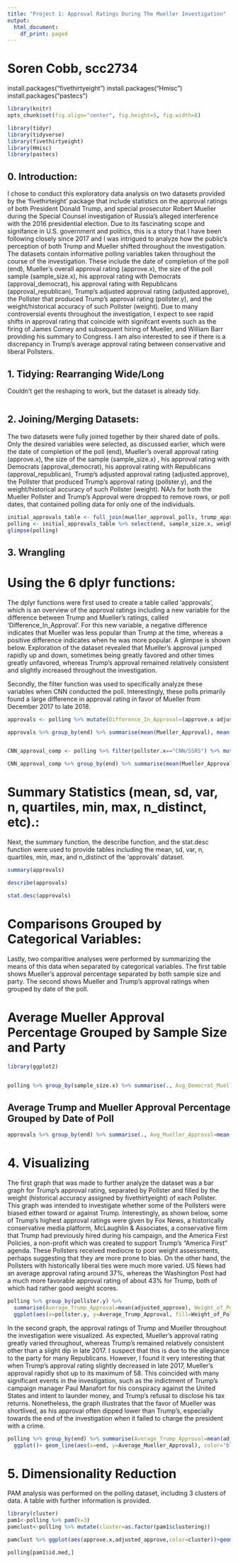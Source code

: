```yaml
---
title: "Project 1: Approval Ratings During The Mueller Investigation"
output:
  html_document:
    df_print: paged
---
```


# Soren Cobb, scc2734
install.packages("fivethirtyeight")
install.packages("Hmisc")
install.packages("pastecs")

```r
library(knitr)
opts_chunk$set(fig.align="center", fig.height=5, fig.width=8)

library(tidyr)
library(tidyverse)
library(fivethirtyeight)
library(Hmisc)
library(pastecs)


```

## 0. Introduction:

  I chose to conduct this exploratory data analysis on two datasets provided by the 'fivethirteight' package that include statistics on the approval ratings of both President Donald Trump, and special prosecutor Robert Mueller during the Special Counsel investigation of Russia's alleged interference with the 2016 presidential election. Due to its fascinating scope and signifance in U.S. government and politics, this is a story that I have been following closely since 2017 and I was intrigued to analyze how the public's perception of both Trump and Mueller shifted throughout the investigation.
  The datasets contain informative polling variables taken throughout the course of the investigation. These include the date of completion of the poll (end), Mueller's overall approval rating (approve.x), the size of the poll sample (sample_size.x), his approval rating with Democrats (approval_democrat), his approval rating with Republicans (approval_republican), Trump's adjusted approval rating (adjusted.approve), the Pollster that produced Trump's approval rating (pollster.y), and the weight/historical accuracy of such Pollster (weight). Due to many controversial events throughout the investigation, I expect to see rapid shifts in approval rating that coincide with signifcant events such as the firing of James Comey and subsequent hiring of Mueller, and William Barr providing his summary to Congress. I am also interested to see if there is a discrepancy in Trump's average approval rating between conservative and liberal Pollsters.
  

## 1. Tidying: Rearranging Wide/Long

Couldn't get the reshaping to work, but the dataset is already tidy.
```r

```

## 2. Joining/Merging Datasets:

The two datasets were fully joined together by their shared date of polls. Only the desired variables were selected, as discussed earlier, which were the date of completion of the poll (end), Mueller's overall approval rating (approve.x), the size of the sample (sample_size.x) , his approval rating with Democrats (approval_democrat), his approval rating with Republicans (approval_republican), Trump's adjusted approval rating (adjusted.approve), the Pollster that produced Trump's approval rating (pollster.y), and the weight/historical accuracy of such Pollster (weight). NA/s for both the Mueller Pollster and Trump's Approval were dropped to remove rows, or poll dates, that contained polling data for only one of the individuals.
```r
initial_approvals_table <- full_join(mueller_approval_polls, trump_approval_poll, by=c("end"="end_date"))
polling <- initial_approvals_table %>% select(end, sample_size.x, weight, pollster.x, pollster.y, approve.x, approve_republican, approve_democrat, adjusted_approve) %>% drop_na(pollster.x) %>% drop_na(adjusted_approve)
glimpse(polling)

```


## 3. Wrangling

# Using the 6 dplyr functions:

The dplyr functions were first used to create a table called 'approvals', which is an overview of the approval ratings including a new variable for the difference between Trump and Mueller's ratings, called 'Difference_In_Approval'. For this new variable, a negative difference indicates that Mueller was less popular than Trump at the time, whereas a positive difference indicates when he was more popular. A glimpse is shown below. Exploration of the dataset revealed that Mueller's approval jumped rapidly up and down, sometimes being greatly favored and other times greatly unfavored, whereas Trump's approval remained relatively consistent and slightly increased throughout the investigation.

Secondly, the filter function was used to specifically analyze these variables when CNN conducted the poll. Interestingly, these polls primarily found a large difference in approval rating in favor of Mueller from December 2017 to late 2018.
```r


approvals <- polling %>% mutate(Difference_In_Approval=(approve.x-adjusted_approve)) %>% select(end, Mueller_Approval=approve.x, Trump_Approval=adjusted_approve, Difference_In_Approval) 

approvals %>% group_by(end) %>% summarise(mean(Mueller_Approval), mean(Trump_Approval), mean(Difference_In_Approval)) %>% arrange(desc(end))


CNN_approval_comp <- polling %>% filter(pollster.x=="CNN/SSRS") %>% mutate(Difference_In_Approval=(approve.x-adjusted_approve)) %>% select(end, Mueller_Approval=approve.x, Trump_Approval=adjusted_approve, Difference_In_Approval) 

CNN_approval_comp %>% group_by(end) %>% summarise(mean(Mueller_Approval), mean(Trump_Approval), mean(Difference_In_Approval)) %>% arrange(desc(end))


```

# Summary Statistics (mean, sd, var, n, quartiles, min, max, n_distinct, etc).:
Next, the summary function, the describe function, and the stat.desc function were used to provide tables including the mean, sd, var, n, quartiles, min, max, and n_distinct of the 'approvals' dataset.
```r

summary(approvals)

describe(approvals)

stat.desc(approvals)
```

# Comparisons Grouped by Categorical Variables:

Lastly, two comparitive analyses were performed by summarizing the means of this data when separated by categorical variables. The first table shows Mueller's approval percentage separated by both sample size and party. The second shows Mueller and Trump's approval ratings when grouped by date of the poll.

# Average Mueller Approval Percentage Grouped by Sample Size and Party
```r

library(ggplot2)


polling %>% group_by(sample_size.x) %>% summarise(., Avg_Democrat_Mueller_Approval=mean(approve_democrat), Avg_Republican_Mueller_Approval=mean(approve_republican)) %>% arrange(desc(sample_size.x))
```

## Average Trump and Mueller Approval Percentage Grouped by Date of Poll
```r

approvals %>% group_by(end) %>% summarise(., Avg_Mueller_Approval=mean(Mueller_Approval), Avg_Trump_Approval=mean(Trump_Approval), Difference_In_Avg_Approval=(mean(Mueller_Approval)-mean(Trump_Approval))) %>% arrange(desc(end))
```

  

# 4. Visualizing

The first graph that was made to further analyze the dataset was a bar graph for Trump's approval rating, separated by Pollster and filled by the weight (historical accuracy assigned by fivethirtyeight) of each Pollster. This graph was intended to investigate whether some of the Pollsters were biased either toward or against Trump. Interestingly, as shown below, some of Trump's highest approval ratings were given by Fox News, a historically conservative media platform, McLaughlin & Associates, a conservative firm that Trump had previously hired during his campaign, and the America First Policies, a non-profit which was created to support Trump's "America First" agenda. These Pollsters received mediocre to poor weight assessments, perhaps suggesting that they are more prone to bias. On the other hand, the Pollsters with historically liberal ties  were much more varied. US News had an average approval rating around 37%, whereas the Washington Post had a much more favorable approval rating of about 43% for Trump, both of which had rather good weight scores.
```r
polling %>% group_by(pollster.y) %>%
  summarise(Average_Trump_Approval=mean(adjusted_approve), Weight_of_Poll=mean(weight)) %>%  
  ggplot(aes(x=pollster.y, y=Average_Trump_Approval, fill=Weight_of_Poll))+ geom_bar(stat="summary")+ theme(axis.text.x = element_text(angle=60, hjust=1),)+ xlab("Pollster")+ ggtitle("Trump's Average Approval Rating by Pollster and their Weight") + ylab("Approval %")
```


In the second graph, the approval ratings of Trump and Mueller throughout the investigation were visualized. As expected, Mueller's approval rating greatly varied throughout, whereas Trump's remained relatively consistent other than a slight dip in late 2017. I suspect that this is due to the allegiance to the party for many Republicans. However, I found it very interesting that when Trump's approval rating slightly decreased in late 2017, Mueller's approval rapidly shot up to its maximum of 58. This coincided with many significant events in the investigation, such as the indictment of Trump's campaign manager Paul Manafort for his conspiracy against the United States and intent to launder money, and Trump's refusal to disclose his tax returns. Nonetheless, the graph illustrates that the favor of Mueller was shortlived, as his approval often dipped lower than Trump's, especially towards the end of the investigation when it failed to charge the president with a crime.
```r
polling %>% group_by(end) %>% summarise(Average_Trump_Approval=mean(adjusted_approve), Average_Mueller_Approval=mean(approve.x)) %>%
  ggplot()+ geom_line(aes(x=end, y=Average_Mueller_Approval), color="black") + geom_line(aes(x=end, y=Average_Trump_Approval), color="red")+ ylab("Approval Rating") + xlab("Date of Poll")+ ggtitle("Approval Ratings of Mueller (Black) and Trump (Red) throughout the Mueller Investigation") + theme_grey()
```

# 5. Dimensionality Reduction
PAM analysis was performed on the polling dataset, including 3 clusters of data. A table with further information is provided.
```r
library(cluster)
pam1<-polling %>% pam(k=3)
pamclust<-polling %>% mutate(cluster=as.factor(pam1$clustering)) 

pamclust %>% ggplot(aes(approve.x,adjusted_approve,color=cluster))+geom_point()+ ylab("Trump's Approval Rating")+xlab("Mueller's Approval Rating")+ggtitle("PAM Cluster Analysis of Trump vs. Mueller Approval Ratings")

polling[pam1$id.med,]
```

